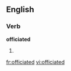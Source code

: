 
==English==

===Verb===
'''officiated'''

# {{past of|[[officiate]]}}

[[fr:officiated]]
[[vi:officiated]]